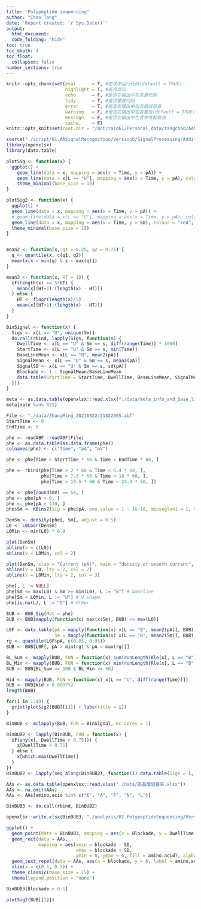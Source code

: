 ```yaml
---
title: "Polypeptide sequencing"
author: "Chao Tang"
date: 'Report created: `r Sys.Date()`'
output: 
  html_document: 
  code_folding: "hide"
toc: true
toc_depth: 4
toc_float: 
  collapsed: false
number_sections: true
---
```

  
```r
knitr::opts_chunk$set(eval      = T, #在块中运行代码(default = TRUE)
                      highlight = T, #高亮显示
                      echo      = F, #是否在输出中包含源代码
                      tidy      = T, #是否整理代码
                      error     = T, #是否在输出中包含错误信息
                      warning   = F, #是否在输出中包含警告(default = TRUE)
                      message   = F, #是否在输出中包含参考的信息
                      cache.    = F)
knitr::opts_knit$set(root.dir = "/mnt/raid61/Personal_data/tangchao/AANanopore")
```

```r
source("./script/01.AASignalRecognition/Version6/SignalProcessing/AdditionalFunctions.R")
library(openxlsx)
library(data.table)
```

```r
plotSig <- function(x) {
  ggplot() + 
    geom_line(data = x, mapping = aes(x = Time, y = pA)) + 
    geom_line(data = x[L == "U"], mapping = aes(x = Time, y = pA), colour = "red", size = 1.1) + 
    theme_minimal(base_size = 15)
}

plotSig2 <- function(x) {
  ggplot() + 
  geom_line(data = x, mapping = aes(x = Time, y = pA)) + 
  # geom_line(data = x[L == "U"], mapping = aes(x = Time, y = pA), colour = "red", size = 1.1) + 
  geom_line(data = x, mapping = aes(x = Time, y = Sm), colour = "red", size = 1.1) + 
  theme_minimal(base_size = 15)
}


mean2 <- function(x, q1 = 0.25, q2 = 0.75) {
  q <- quantile(x, c(q1, q2))
  mean(x[x > min(q) & x < max(q)])
}

mean3 <- function(x, HT = 10) {
  if(length(x) >= 5*HT) {
    mean(x[(HT+1):(length(x) - HT)])
  } else {
    HT <- floor(length(x)/5)
    mean(x[(HT+1):(length(x) - HT)])
  }
}

BinSignal <- function(x) {
  Sigs <- x[L == "U", unique(Sm)]
  do.call(rbind, lapply(Sigs, function(s) {
    DwellTime <- x[L == "U" & Sm == s, diff(range(Time)) * 1000]
    StartTime <- x[L == "U" & Sm == s, min(Time)]
    BaseLineMean <- x[L == "B", mean2(pA)]
    SignalMean <- x[L == "U" & Sm == s, mean3(pA)]
    SignalSD <- x[L == "U" & Sm == s, sd(pA)]
    Blockade <- 1 - SignalMean/BaseLineMean
    data.table(StartTime = StartTime, DwellTime, BaseLineMean, SignalMean, SignalSD, Blockade)
  }))
}
```

```r
meta <- as.data.table(openxlsx::read.xlsx("./data/meta_info_and_base_line_20210823.xlsx"))
meta[date %in% 822]
```

```r
File <- "./data/ZhangMing_20210822/21822005.abf"
StartTime <- 0
EndTime <- 5

phe <- readABF::readABF(File)
phe <- as.data.table(as.data.frame(phe))
colnames(phe) <- c("Time", "pA", "mV")
```

```r
phe <- phe[Time > StartTime * 60 & Time < EndTime * 60, ]
```

```r
phe <- rbind(phe[Time > 2 * 60 & Time < 6.4 * 60, ], 
             phe[Time > 7.3 * 60 & Time < 18 * 60, ], 
             phe[Time > 19.5 * 60 & Time < 24.9 * 60, ])
```

```r
phe <- phe[round(mV) == 50, ]
phe <- phe[pA > 0, ]
phe <- phe[pA < 130, ]
phe$Sm <- KBins2(sig = phe$pA, pen.value = 1 - 1e-16, minseglen1 = 1, minseglen2 = 1)
```

```r
DenSm <- density(phe[, Sm], adjust = 0.5)
L0 <- L0Coor(DenSm)
L0Min <- min(L0) * 0.9
```

```r
plot(DenSm)
abline(v = c(L0))
abline(v = L0Min, col = 2)
```

```r
plot(DenSm, xlab = "Current (pA)", main = "density of smooth current", xlim = c(50, 130))
abline(v = L0, lty = 2, col = 2)
abline(v = L0Min, lty = 2, col = 3)
```

```r
phe[, L := NULL]
phe[Sm <= max(L0) & Sm >= min(L0), L := "B"] # baseline
phe[Sm < L0Min, L := "U"] # U shape
phe[is.na(L), L := "O"] # Other

BUB <- BUB_Sig(Mat = phe)
BUB <- BUB[mapply(function(x) max(x$Sm), BUB) <= max(L0)]
```

```r
L0F <- data.table(pA = mapply(function(x) x[L == "B", mean2(pA)], BUB), 
                  Sm = mapply(function(x) x[L == "B", mean2(Sm)], BUB))
rg <- quantile(L0F$pA, c(0.05, 0.95))
BUB <- BUB[L0F[, pA > min(rg) & pA < max(rg)]]
```

```r
BL_Sum <- mapply(BUB, FUN = function(x) sum(runLength(Rle(x[, L == "B"]))[runValue(Rle(x[, L == "B"])) == TRUE]))
BL_Min <- mapply(BUB, FUN = function(x) min(runLength(Rle(x[, L == "B"]))[runValue(Rle(x[, L == "B"])) == TRUE]))
BUB <- BUB[BL_Sum >= 500 & BL_Min >= 50]
```

```r
Wid <- mapply(BUB, FUN = function(x) x[L == "U", diff(range(Time))])
BUB <- BUB[Wid > 0.00075]
length(BUB)
```

```r
for(i in 1:40) {
  print(plotSig2(BUB[[i]]) + labs(title = i))
}
```

```r
BinBUB <- mclapply(BUB, FUN = BinSignal, mc.cores = 1)
```

```r
BinBUB2 <- lapply(BinBUB, FUN = function(x) {
  if(any(x[, DwellTime > 0.75])) {
    x[DwellTime > 0.75]
  } else {
    x[which.max(DwellTime)]
  }
})
BinBUB2 <- lapply(seq_along(BinBUB2), function(i) data.table(Sigs = i, BinBUB2[[i]]))
```

```r
AAs <- as.data.table(openxlsx::read.xlsx("./data/氨基酸阻塞率.xlsx"))
AAs <- na.omit(AAs)
AAs <- AAs[amino.acid %in% c("E", "A", "F", "N", "L")]
```

```r
BinBUB3 <- do.call(rbind, BinBUB2)
```

```r
openxlsx::write.xlsx(BinBUB3, "./analysis/02.PolypeptideSequencing/Version1/AAs_Signal_21822005.xlsx")
```

```r
ggplot() + 
  geom_point(data = BinBUB3, mapping = aes(x = Blockade, y = DwellTime)) + 
  geom_rect(data = AAs, 
            mapping = aes(xmin = blockade - SD, 
                          xmax = blockade + SD, 
                          ymin = 0, ymax = 6, fill = amino.acid), alpha = 0.5) + 
  geom_text_repel(data = AAs, aes(x = blockade, y = 6, label = amino.acid)) + 
  xlim(x = c(0.1, 0.3)) +
  theme_classic(base_size = 15) + 
  theme(legend.position = "none")
```

```r
BinBUB3[Blockade > 0.5]
```

```r
plotSig2(BUB[[3]])
```

